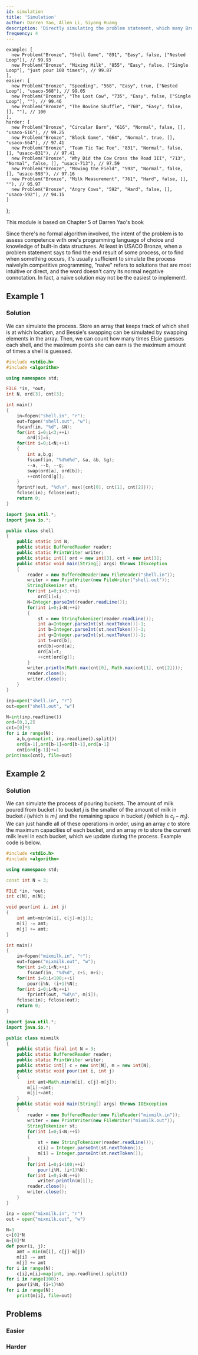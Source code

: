 ```yaml
---
id: simulation
title: 'Simulation'
author: Darren Yao, Allen Li, Siyong Huang
description: 'Directly simulating the problem statement, which many Bronze problems allow you to do.'
frequency: 4
---
```


    example: [
      new Problem("Bronze", "Shell Game", "891", "Easy", false, ["Nested Loop"]), // 99.93
      new Problem("Bronze", "Mixing Milk", "855", "Easy", false, ["Single Loop"], "just pour 100 times"), // 99.87
    ],
    easier: [
      new Problem("Bronze", "Speeding", "568", "Easy", true, ["Nested Loop"], "usaco-568"), // 99.05
      new Problem("Bronze", "The Lost Cow", "735", "Easy", false, ["Single Loop"], ""), // 99.46
      new Problem("Bronze", "The Bovine Shuffle", "760", "Easy", false, [], ""), // 100
    ],
    harder: [
      new Problem("Bronze", "Circular Barn", "616", "Normal", false, [], "usaco-616"), // 99.25
      new Problem("Bronze", "Block Game", "664", "Normal", true, [], "usaco-664"), // 97.41
      new Problem("Bronze", "Team Tic Tac Toe", "831", "Normal", false, [], "usaco-831"), // 97.41
      new Problem("Bronze", "Why Did the Cow Cross the Road III", "713", "Normal", false, [], "usaco-713"), // 97.59
      new Problem("Bronze", "Mowing the Field", "593", "Normal", false, [], "usaco-593"), // 97.16
      new Problem("Bronze", "Milk Measurement", "761", "Hard", false, [], ""), // 95.97
      new Problem("Bronze", "Angry Cows", "592", "Hard", false, [], "usaco-592"), // 94.15
    ]
};

<Resources>
  <Resource source="IUSACO" title="5 - Simulation">This module is based on Chapter 5 of Darren Yao's book</Resource>
</Resources>

<br />

Since there's no formal algorithm involved, the intent of the problem is to assess competence with one's programming language of choice and knowledge of built-in data structures. At least in USACO Bronze, when a problem statement says to find the end result of some process, or to find when something occurs, it's usually sufficient to simulate the process naively<Asterisk>In competitive programming, "naive" refers to solutions that are most intuitive or direct, and the word doesn't carry its normal negative connotation. In fact, a naive solution may not be the easiest to implement!</Asterisk>.

## Example 1

<FocusProblem problem={problems.example[0]} />

### Solution

<Spoiler title="Solution">

We can simulate the process. Store an array that keeps track of which shell is at which location, and Bessie's swapping can be simulated by swapping elements in the array. Then, we can count how many times Elsie guesses each shell, and the maximum points she can earn is the maximum amount of times a shell is guessed. 

<LanguageSection>

<CPPSection>

```cpp
#include <stdio.h>
#include <algorithm>

using namespace std;

FILE *in, *out;
int N, ord[3], cnt[3];

int main()
{
	in=fopen("shell.in", "r");
	out=fopen("shell.out", "w");
	fscanf(in, "%d", &N);
	for(int i=0;i<3;++i)
		ord[i]=i;
	for(int i=0;i<N;++i)
	{
		int a,b,g;
		fscanf(in, "%d%d%d", &a, &b, &g);
		--a, --b, --g;
		swap(ord[a], ord[b]);
		++cnt[ord[g]];
	}
	fprintf(out, "%d\n", max({cnt[0], cnt[1], cnt[2]}));
	fclose(in); fclose(out);
	return 0;
}
```

</CPPSection>

<JavaSection>

```java
import java.util.*;
import java.io.*;

public class shell
{
	public static int N;
	public static BufferedReader reader;
	public static PrintWriter writer;
	public static int[] ord = new int[3], cnt = new int[3];
	public static void main(String[] args) throws IOException
	{
		reader = new BufferedReader(new FileReader("shell.in"));
		writer = new PrintWriter(new FileWriter("shell.out"));
		StringTokenizer st;
		for(int i=0;i<3;++i)
			ord[i]=i;
		N=Integer.parseInt(reader.readLine());
		for(int i=0;i<N;++i)
		{
			st = new StringTokenizer(reader.readLine());
			int a=Integer.parseInt(st.nextToken())-1;
			int b=Integer.parseInt(st.nextToken())-1;
			int g=Integer.parseInt(st.nextToken())-1;
			int t=ord[b];
			ord[b]=ord[a];
			ord[a]=t;
			++cnt[ord[g]];
		}
		writer.println(Math.max(cnt[0], Math.max(cnt[1], cnt[2])));
		reader.close();
		writer.close();
	}
}
```

</JavaSection>

<PySection>

```py
inp=open("shell.in", "r")
out=open("shell.out", "w")

N=int(inp.readline())
ord=[0,1,2]
cnt=[0]*3
for i in range(N):
	a,b,g=map(int, inp.readline().split())
	ord[a-1],ord[b-1]=ord[b-1],ord[a-1]
	cnt[ord[g-1]]+=1
print(max(cnt), file=out)
```

</PySection>

</LanguageSection>

</Spoiler>

## Example 2

<FocusProblem problem={problems.example[1]} />

### Solution

<Spoiler title="Solution">

We can simulate the process of pouring buckets. The amount of milk poured from bucket $i$ to bucket $j$ is the smaller of the amount of milk in bucket $i$ (which is $m_i$) and the remaining space in bucket $j$ (which is $c_j - m_j$). We can just handle all of these operations in order, using an array $c$ to store the maximum capacities of each bucket, and an array $m$ to store the current milk level in each bucket, which we update during the process. Example code is below.

<LanguageSection>

<CPPSection>

```cpp
#include <stdio.h>
#include <algorithm>

using namespace std;

const int N = 3;

FILE *in, *out;
int c[N], m[N];

void pour(int i, int j)
{
	int amt=min(m[i], c[j]-m[j]);
	m[i] -= amt;
	m[j] += amt;
}

int main()
{
	in=fopen("mixmilk.in", "r");
    out=fopen("mixmilk.out", "w");
	for(int i=0;i<N;++i)
		fscanf(in, "%d%d", c+i, m+i);
	for(int i=0;i<100;++i)
		pour(i%N, (i+1)%N);
	for(int i=0;i<N;++i)
		fprintf(out, "%d\n", m[i]);
	fclose(in); fclose(out);
	return 0;
}
```

</CPPSection>

<JavaSection>

```java
import java.util.*;
import java.io.*;

public class mixmilk
{
	public static final int N = 3;
	public static BufferedReader reader;
	public static PrintWriter writer;
	public static int[] c = new int[N], m = new int[N];
	public static void pour(int i, int j)
	{
		int amt=Math.min(m[i], c[j]-m[j]);
		m[i]-=amt;
		m[j]+=amt;
	}
	public static void main(String[] args) throws IOException
	{
		reader = new BufferedReader(new FileReader("mixmilk.in"));
		writer = new PrintWriter(new FileWriter("mixmilk.out"));
		StringTokenizer st;
		for(int i=0;i<N;++i)
		{
			st = new StringTokenizer(reader.readLine());
			c[i] = Integer.parseInt(st.nextToken());
			m[i] = Integer.parseInt(st.nextToken());
		}
		for(int i=0;i<100;++i)
			pour(i%N, (i+1)%N);
		for(int i=0;i<N;++i)
			writer.println(m[i]);
		reader.close();
		writer.close();
	}
}
```

</JavaSection>

<PySection>

```py
inp = open("mixmilk.in", "r")
out = open("mixmilk.out", "w")

N=3
c=[0]*N
m=[0]*N
def pour(i, j):
	amt = min(m[i], c[j]-m[j])
	m[i] -= amt
	m[j] += amt
for i in range(N):
	c[i],m[i]=map(int, inp.readline().split())
for i in range(100):
	pour(i%N, (i+1)%N)
for i in range(N):
	print(m[i], file=out)
```

</PySection>

</LanguageSection>

</Spoiler>

## Problems

### Easier

<Problems problems={problems.easier} />

### Harder

<Problems problems={problems.harder} />